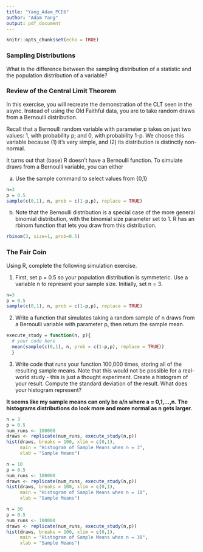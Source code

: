 ```yaml
---
title: "Yang_Adam_PCE6"
author: "Adam Yang"
output: pdf_document
---
```


```r
knitr::opts_chunk$set(echo = TRUE)
```

### Sampling Distributions
What is the difference between the sampling distribution of a statistic and the population distribution of a variable?

### Review of the Central Limit Theorem
In this exercise, you will recreate the demonstration of the CLT seen in the async. Instead of using the Old Faithful data, you are to take random draws from a Bernoulli distribution.

Recall that a Bernoulli random variable with parameter p takes on just two values: 1, with probability p; and 0, with probability 1-p. We choose this variable because (1) it's very simple, and (2) its distribution is distinctly non-normal.

It turns out that (base) R doesn't have a Bernoulli function. To simulate draws from a Bernoulli variable, you can either 

a. Use the sample command to select values from {0,1}

```r
n=3
p = 0.5
sample(c(0,1), n, prob = c(1-p,p), replace = TRUE)
```

b. Note that the Bernoulli distribution is a special case of the more general binomial distribution, with the binomial size
parameter set to 1. R has an rbinom function that lets you draw from this distribution.

```r
rbinom(3, size=1, prob=0.5)
```

### The Fair Coin
Using R, complete the following simulation exercise.

1. First, set p = 0.5 so your population distribution is symmeteric. Use a variable n to represent your sample size. Initially, set n = 3.

```r
n=3
p = 0.5
sample(c(0,1), n, prob = c(1-p,p), replace = TRUE)
```

2. Write a function that simulates taking a random sample of n draws from a Bernoulli variable with parameter p, then return the sample mean.

```r
execute_study = function(n, p){
  # your code here
  mean(sample(c(0,1), n, prob = c(1-p,p), replace = TRUE))
  }
```

3. Write code that runs your function 100,000 times, storing all of the resulting sample means. Note that this would not be possible for a real-world study - this is just a thought experiment. Create a histogram of your result. Compute the standard deviation of the result. What does your histogram represent? 

**It seems like my sample means can only be a/n where a = 0,1,...,n. The histograms distributions do look more and more normal as n gets larger.**

```r
n = 3
p = 0.5
num_runs <- 100000
draws <- replicate(num_runs, execute_study(n,p))
hist(draws, breaks = 100, xlim = c(0,1), 
     main = "Histogram of Sample Means when n = 3", 
     xlab = "Sample Means")

```
```r
n = 10
p = 0.5
num_runs <- 100000
draws <- replicate(num_runs, execute_study(n,p))
hist(draws, breaks = 100, xlim = c(0,1), 
     main = "Histogram of Sample Means when n = 10", 
     xlab = "Sample Means")

```

```r
n = 30
p = 0.5
num_runs <- 100000
draws <- replicate(num_runs, execute_study(n,p))
hist(draws, breaks = 100, xlim = c(0,1), 
     main = "Histogram of Sample Means when n = 30", 
     xlab = "Sample Means")

```
